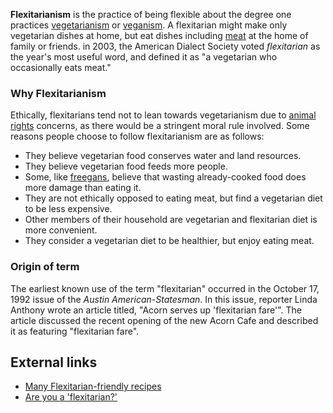 '''Flexitarianism''' is the practice of being flexible about the degree one practices [[vegetarianism]] or [[veganism]].  A flexitarian might make only vegetarian dishes at home, but eat dishes including [[meat]] at the home of family or friends. in 2003, the American Dialect Society voted ''flexitarian'' as the year's most useful word, and defined it as "a vegetarian who occasionally eats meat."

===Why Flexitarianism===

Ethically, flexitarians tend not to lean towards vegetarianism due to [[animal rights]] concerns, as there would be a stringent moral rule involved. Some reasons people choose to follow flexitarianism are as follows:

* They believe vegetarian food conserves water and land resources.
* They believe vegetarian food feeds more people.
* Some, like [[freegan]]s, believe that wasting already-cooked food does more damage than eating it.
* They are not ethically opposed to eating meat, but find a vegetarian diet to be less expensive.
* Other members of their household are vegetarian and flexitarian diet is more convenient.
* They consider a vegetarian diet to be healthier, but enjoy eating meat.

===Origin of term===

The earliest known use of the term "flexitarian" occurred in the October 17, 1992 issue of the ''Austin American-Statesman''. In this issue, reporter Linda Anthony wrote an article titled, "Acorn serves up 'flexitarian fare'". The article discussed the recent opening of the new Acorn Cafe and described it as featuring "flexitarian fare".

==External links==
* [http://www.mediterrasian.com/delicious_recipes.htm Many Flexitarian-friendly recipes]
* [http://msnbc.msn.com/id/4541605/ Are you a 'flexitarian?']